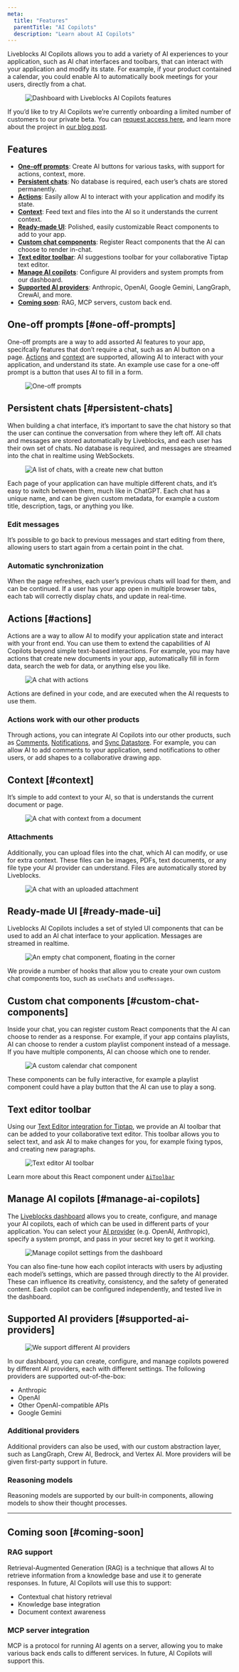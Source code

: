 ```yaml
---
meta:
  title: "Features"
  parentTitle: "AI Copilots"
  description: "Learn about AI Copilots"
---
```


Liveblocks AI Copilots allows you to add a variety of AI experiences to your
application, such as AI chat interfaces and toolbars, that can interact with
your application and modify its state. For example, if your product contained a
calendar, you could enable AI to automatically book meetings for your users,
directly from a chat.

<Figure>
  <Image
    src="/assets/ai-copilots/full-dashboard.png"
    alt="Dashboard with Liveblocks AI Copilots features"
    width={768}
    height={512}
  />
</Figure>

<Banner type="warning" title="Request access to private beta">

If you’d like to try AI Copilots we’re currently onboarding a limited number of
customers to our private beta. You can [request access here](/ai-copilots), and
learn more about the project in
[our blog post](/blog/introducing-ai-copilots-ready-made-interfaces-for-human-like-collaboration).

</Banner>

## Features

- **[One-off prompts](#one-off-prompts)**: Create AI buttons for various tasks,
  with support for actions, context, more.
- **[Persistent chats](#persistent-chats)**: No database is required, each
  user’s chats are stored permanently.
- **[Actions](#actions)**: Easily allow AI to interact with your application and
  modify its state.
- **[Context](#context)**: Feed text and files into the AI so it understands the
  current context.
- **[Ready-made UI](#ready-made-ui)**: Polished, easily customizable React
  components to add to your app.
- **[Custom chat components](#custom-chat-components)**: Register React
  components that the AI can choose to render in-chat.
- **[Text editor toolbar](#text-editor-toolbar)**: AI suggestions toolbar for
  your collaborative Tiptap text editor.
- **[Manage AI copilots](#manage-ai-copilots)**: Configure AI providers and
  system prompts from our dashboard.
- **[Supported AI providers](#supported-ai-providers)**: Anthropic, OpenAI,
  Google Gemini, LangGraph, CrewAI, and more.
- **[Coming soon](#coming-soon)**: RAG, MCP servers, custom back end.

## One-off prompts [#one-off-prompts]

One-off prompts are a way to add assorted AI features to your app, specifcally
features that don’t require a chat, such as an AI button on a page.
[Actions](#actions) and [context](#context) are supported, allowing AI to
interact with your application, and understand its state. An example use case
for a one-off prompt is a button that uses AI to fill in a form.

<Figure>
  <Image
    src="/assets/ai-copilots/one-off-prompts.png"
    alt="One-off prompts"
    width={768}
    height={512}
  />
</Figure>

## Persistent chats [#persistent-chats]

When building a chat interface, it’s important to save the chat history so that
the user can continue the conversation from where they left off. All chats and
messages are stored automatically by Liveblocks, and each user has their own set
of chats. No database is required, and messages are streamed into the chat in
realtime using WebSockets.

<Figure>
  <Image
    src="/assets/ai-copilots/multiple-chats.png"
    alt="A list of chats, with a create new chat button"
    width={768}
    height={512}
  />
</Figure>

Each page of your application can have multiple different chats, and it’s easy
to switch between them, much like in ChatGPT. Each chat has a unique name, and
can be given custom metadata, for example a custom title, description, tags, or
anything you like.

### Edit messages

It’s possible to go back to previous messages and start editing from there,
allowing users to start again from a certain point in the chat.

### Automatic synchronization

When the page refreshes, each user’s previous chats will load for them, and can
be continued. If a user has your app open in multiple browser tabs, each tab
will correctly display chats, and update in real-time.

## Actions [#actions]

Actions are a way to allow AI to modify your application state and interact with
your front end. You can use them to extend the capabilities of AI Copilots
beyond simple text-based interactions. For example, you may have actions that
create new documents in your app, automatically fill in form data, search the
web for data, or anything else you like.

<Figure>
  <Image
    src="/assets/ai-copilots/document-changes.png"
    alt="A chat with actions"
    width={768}
    height={512}
  />
</Figure>

Actions are defined in your code, and are executed when the AI requests to use
them.

### Actions work with our other products

Through actions, you can integrate AI Copilots into our other products, such as
[Comments](/docs/ready-made-features/comments),
[Notifications](/docs/ready-made-features/notifications), and
[Sync Datastore](/docs/platform/sync-datastore). For example, you can allow AI
to add comments to your application, send notifications to other users, or add
shapes to a collaborative drawing app.

## Context [#context]

It’s simple to add context to your AI, so that is understands the current
document or page.

<Figure>
  <Image
    src="/assets/ai-copilots/context.png"
    alt="A chat with context from a document"
    width={768}
    height={512}
  />
</Figure>

### Attachments

Additionally, you can upload files into the chat, which AI can modify, or use
for extra context. These files can be images, PDFs, text documents, or any file
type your AI provider can understand. Files are automatically stored by
Liveblocks.

<Figure>
  <Image
    src="/assets/ai-copilots/attachment.png"
    alt="A chat with an uploaded attachment"
    width={768}
    height={512}
  />
</Figure>

## Ready-made UI [#ready-made-ui]

Liveblocks AI Copilots includes a set of styled UI components that can be used
to add an AI chat interface to your application. Messages are streamed in
realtime.

<Figure>
  <Image
    src="/assets/ai-copilots/floating-chat.png"
    alt="An empty chat component, floating in the corner"
    width={768}
    height={512}
  />
</Figure>

We provide a number of hooks that allow you to create your own custom chat
components too, such as `useChats` and `useMessages`.

## Custom chat components [#custom-chat-components]

Inside your chat, you can register custom React components that the AI can
choose to render as a response. For example, if your app contains playlists, AI
can choose to render a custom playlist component instead of a message. If you
have multiple components, AI can choose which one to render.

<Figure>
  <Image
    src="/assets/ai-copilots/custom-component.png"
    alt="A custom calendar chat component"
    width={768}
    height={512}
  />
</Figure>

These components can be fully interactive, for example a playlist component
could have a play button that the AI can use to play a song.

## Text editor toolbar

Using our
[Text Editor integration for Tiptap](/docs/ready-made-features/text-editor/tiptap),
we provide an AI toolbar that can be added to your collaborative text editor.
This toolbar allows you to select text, and ask AI to make changes for you, for
example fixing typos, and creating new paragraphs.

<Figure>
  <Image
    src="/assets/ai-copilots/ai-toolbar.png"
    alt="Text editor AI toolbar"
    width={768}
    height={512}
  />
</Figure>

Learn more about this React component under
[`AiToolbar`](/docs/api-reference/liveblocks-react-tiptap#AiToolbar)

## Manage AI copilots [#manage-ai-copilots]

The [Liveblocks dashboard](/dashboard) allows you to create, configure, and
manage your AI copilots, each of which can be used in different parts of your
application. You can select your [AI provider](#supported-ai-providers) (e.g.
OpenAI, Anthropic), specify a system prompt, and pass in your secret key to get
it working.

<Figure>
  <Image
    src="/assets/ai-copilots/dashboard-manage-copilot.png"
    alt="Manage copilot settings from the dashboard"
    width={768}
    height={512}
  />
</Figure>

You can also fine-tune how each copilot interacts with users by adjusting each
model’s settings, which are passed through directly to the AI provider. These
can influence its creativity, consistency, and the safety of generated content.
Each copilot can be configured independently, and tested live in the dashboard.

## Supported AI providers [#supported-ai-providers]

<Figure>
  <Image
    src="/assets/ai-copilots/providers.png"
    alt="We support different AI providers"
    width={768}
    height={512}
  />
</Figure>

In our dashboard, you can create, configure, and manage copilots powered by
different AI providers, each with different settings. The following providers
are supported out-of-the-box:

- Anthropic
- OpenAI
- Other OpenAI-compatible APIs
- Google Gemini

### Additional providers

Additional providers can also be used, with our custom abstraction layer, such
as LangGraph, Crew AI, Bedrock, and Vertex AI. More providers will be given
first-party support in future.

### Reasoning models

Reasoning models are supported by our built-in components, allowing models to
show their thought processes.

---

## Coming soon [#coming-soon]

### RAG support

Retrieval-Augmented Generation (RAG) is a technique that allows AI to retrieve
information from a knowledge base and use it to generate responses. In future,
AI Copilots will use this to support:

- Contextual chat history retrieval
- Knowledge base integration
- Document context awareness

### MCP server integration

MCP is a protocol for running AI agents on a server, allowing you to make
various back ends calls to different services. In future, AI Copilots will
support this.
